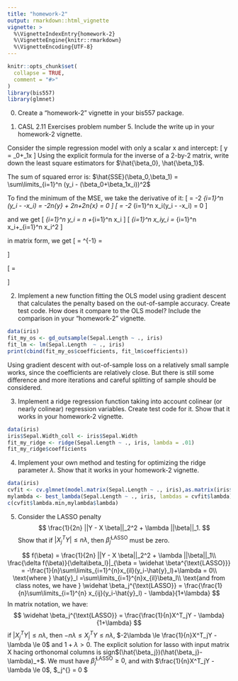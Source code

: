 ```yaml
---
title: "homework-2"
output: rmarkdown::html_vignette
vignette: >
  %\VignetteIndexEntry{homework-2}
  %\VignetteEngine{knitr::rmarkdown}
  %\VignetteEncoding{UTF-8}
---
```


```r
knitr::opts_chunk$set(
  collapse = TRUE,
  comment = "#>"
)
library(bis557)
library(glmnet)
```

0. Create a "homework-2" vignette in your bis557 package.

1. CASL 2.11 Exercises problem number 5. Include the write up in your homework-2 vignette.

  Consider the simple regression model with only a scalar x and intercept:
\[
y = \beta_0+\beta_1\cdot x
\]
  Using the explicit formula for the inverse of a 2-by-2 matrix, write down the least square  estimators for $\hat{\beta_0}, \hat{\beta_1}$.

The sum of squared error is: $\hat{SSE}(\beta_0,\beta_1) = \sum\limits_{i=1}^n (y_i - (\beta_0+\beta_1x_i))^2$

To find the minimum of the MSE, we take the derivative of it:
\[
\frac{\delta\text{SSE}}{\delta\hat{\beta_0}} = -2 \sum\limits_{i=1}^n (y_i - \hat{\beta_0}-\hat{\beta_1}x_i) = -2n\bar{y} + 2n\hat{\beta_0}+2n\hat{\beta_1}\bar{x} = 0
\]
\[
\frac{\delta\text{SSE}}{\delta\hat{\beta_1}} = -2 \sum\limits_{i=1}^n x_i(y_i - \hat{\beta_0}-\hat{\beta_1}x_i) = 0
\]

and we get
\[
\sum\limits_{i=1}^n y_i = n\hat{\beta_0} +\hat{\beta_1}\sum\limits_{i=1}^n x_i
\]
\[
\sum\limits_{i=1}^n x_iy_i = \hat{\beta_0}\sum\limits_{i=1}^n x_i+\hat{\beta_1}\sum\limits_{i=1}^n x_i^2
\]

in matrix form, we get 
\[
\begin{pmatrix} 
\hat{\beta_0} \\
\hat{\beta_1}
\end{pmatrix}
= 
\begin{pmatrix}
n & \sum\limits_{i=1}^n x_i \\
\sum\limits_{i=1}^n x_i & \sum\limits_{i=1}^n x_i^2
\end{pmatrix}^{-1}
\begin{pmatrix}
\sum\limits_{i=1}^n y_i \\
\sum\limits_{i=1}^n x_iy_i
\end{pmatrix} =
\frac{1}{n\sum\limits_{i=1}^n x_i^2-(\sum\limits_{i=1}^n x_i)^2}
\begin{pmatrix}
\sum\limits_{i=1}^n x_i^2 & -\sum\limits_{i=1}^n x_i \\
-\sum\limits_{i=1}^n x_i & n
\end{pmatrix}
\begin{pmatrix}
\sum\limits_{i=1}^n y_i \\
\sum\limits_{i=1}^n x_iy_i
\end{pmatrix}
\]

\[
\begin{pmatrix} 
\hat{\beta_0} \\
\hat{\beta_1}
\end{pmatrix}
= 
\frac{1}{n\sum\limits_{i=1}^n x_i^2-(\sum\limits_{i=1}^n x_i)^2}
\begin{pmatrix}
\sum\limits_{i=1}^n x_i^2\sum\limits_{i=1}^n y_i & -\sum\limits_{i=1}^n x_i\sum\limits_{i=1}^n x_iy_i \\
-\sum\limits_{i=1}^n x_i\sum\limits_{i=1}^n y_i & n\sum\limits_{i=1}^n x_iy_i
\end{pmatrix}
\]

2. Implement a new function fitting the OLS model using gradient descent that calculates the penalty based on the out-of-sample accuracy. Create test code. How does it compare to the OLS model? Include the comparison in your "homework-2" vignette.
```r
data(iris)
fit_my_os <- gd_outsample(Sepal.Length ~ ., iris)
fit_lm <- lm(Sepal.Length  ~ ., iris)
print(cbind(fit_my_os$coefficients, fit_lm$coefficients))
```
Using gradient descent with out-of-sample loss on a relatively small sample works, since the coefficients are relatively close. But there is still some difference and more iterations and careful splitting of sample should be considered.

3. Implement a ridge regression function taking into account colinear (or nearly colinear) regression variables. Create test code for it. Show that it works in your homework-2 vignette.

```r
data(iris)
iris$Sepal.Width_coll <- iris$Sepal.Width
fit_my_ridge <- ridge(Sepal.Length ~ ., iris, lambda = .01)
fit_my_ridge$coefficients
```

4. Implement your own method and testing for optimizing the ridge parameter $\lambda$. Show that it works in your homework-2 vignette.

```r
data(iris)
cvfit <- cv.glmnet(model.matrix(Sepal.Length ~ ., iris),as.matrix(iris$Sepal.Length), alpha = 0)
mylambda <- best_lambda(Sepal.Length ~ ., iris, lambdas = cvfit$lambda)
c(cvfit$lambda.min,mylambda$lambda)
```


5. Consider the LASSO penalty
$$
\frac{1}{2n} ||Y - X \beta||_2^2 + \lambda ||\beta||_1.
$$
Show that if $|X_j^TY| \leq n \lambda$, then $\widehat \beta_j^{\text{LASSO}}$ must be zero.

$$
f(\beta) = \frac{1}{2n} ||Y - X \beta||_2^2 + \lambda ||\beta||_1\\
\frac{\delta f(\beta)}{\delta\beta_l}|_{\beta = \widehat \beta^{\text{LASSO}}} = -\frac{1}{n}\sum\limits_{i=1}^{n}x_{il}(y_i-\hat{y}_l)+\lambda = 0\\
\text{where } \hat{y}_l =\sum\limits_{i=1}^{n}x_{il}\beta_l\\
\text{and from class notes, we have } \widehat \beta_j^{\text{LASSO}} = \frac{\frac{1}{n}\sum\limits_{i=1}^{n} x_{ij}(y_i-\hat{y}_l) - \lambda}{1+\lambda}
$$
In matrix notation, we have:
$$
\widehat \beta_j^{\text{LASSO}} = \frac{\frac{1}{n}X^T_jY - \lambda}{1+\lambda}
$$
if $|X_j^TY| \leq n \lambda$, then $- n \lambda \le X^T_jY \le n\lambda$, $-2\lambda \le \frac{1}{n}X^T_jY - \lambda \le 0$ and $1 + \lambda > 0$. The explicit solution for lasso with input matrix X hacing orthonomal columns is sign$(\hat{\beta_j})(\hat{\beta_j}-\lambda)_+$. We must have $\widehat \beta_j^{\text{LASSO}} \ge 0$, and with $\frac{1}{n}X^T_jY - \lambda \le 0$, $\widehat \beta_j^{\text{LASSO}} = 0 $









